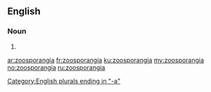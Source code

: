 ==English==

===Noun===
{{head|en|plural}}

# {{plural of|zoosporangium|lang=en|nocat=1}}

[[Category:English plurals ending in "-a"]]

[[ar:zoosporangia]]
[[fr:zoosporangia]]
[[ku:zoosporangia]]
[[my:zoosporangia]]
[[no:zoosporangia]]
[[ru:zoosporangia]]